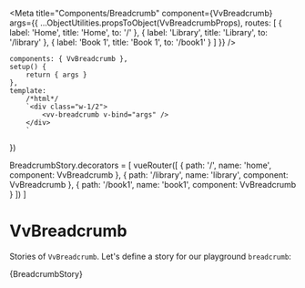 
<Meta
	title="Components/Breadcrumb"
	component={VvBreadcrumb}
	args={{
		...ObjectUtilities.propsToObject(VvBreadcrumbProps),
		routes: [
			{
				label: 'Home',
				title: 'Home',
				to: '/'
			},
			{
				label: 'Library',
				title: 'Library',
				to: '/library'
			},
			{
				label: 'Book 1',
				title: 'Book 1',
				to: '/book1'
			}
		]
	}}
/>

	components: { VvBreadcrumb },
	setup() {
		return { args }
	},
	template:
		/*html*/
		`<div class="w-1/2">
            <vv-breadcrumb v-bind="args" />
        </div>
        `
})

BreadcrumbStory.decorators = [
	vueRouter([
		{
			path: '/',
			name: 'home',
			component: VvBreadcrumb
		},
		{
			path: '/library',
			name: 'library',
			component: VvBreadcrumb
		},
		{
			path: '/book1',
			name: 'book1',
			component: VvBreadcrumb
		}
	])
]

# VvBreadcrumb

Stories of `VvBreadcrumb`.
Let's define a story for our playground `breadcrumb`:

<Canvas>
	<Story name="vv-breadcrumb" args={{}}>
		{BreadcrumbStory}
	</Story>
</Canvas>
